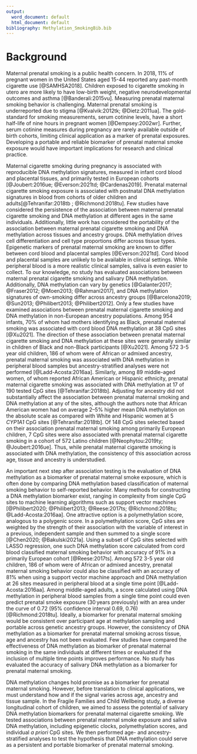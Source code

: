 ```yaml
---
output:
  word_document: default
  html_document: default
bibliography: Methylation_SmokingBib.bib
---
```


# Background

Maternal prenatal smoking is a public health concern. In 2018, 11% of pregnant women in the United States aged 15-44 reported any past-month cigarette use [@SAMHSA2018]. Children exposed to cigarette smoking in utero are more likely to have low-birth weight, negative neurodevelopmental outcomes and asthma [@Banderali:2015vu]. Measuring prenatal maternal smoking behavior is challenging. Maternal prenatal smoking is underreported due to stigma [@Kvalvik:2012tk; @Dietz:2011ua]. The gold-standard for smoking measurements, serum cotinine levels, have a short half-life of nine hours in pregnant women [@Dempsey:2002wr]. Further, serum cotinine measures during pregnancy are rarely available outside of birth cohorts, limiting clinical application as a marker of prenatal exposures. Developing a portable and reliable biomarker of prenatal maternal smoke exposure would have important implications for research and clinical practice.

Maternal cigarette smoking during pregnancy is associated with reproducible DNA methylation signatures, measured in infant cord blood and placental tissues, and primarily tested in European cohorts [@Joubert:2016ue; @Everson:2021td; @Cardenas2019]. Prenatal maternal cigarette smoking exposure is associated with postnatal DNA methylation signatures in blood from cohorts of older children and adults[@Tehranifar:2018tb ; @Richmond:2018tu]. Few studies have considered the persistence of the association between maternal prenatal cigarette smoking and DNA methylation at different ages in the same individuals. Additionally, little work has considered the portability of the association between maternal prenatal cigarette smoking and DNA methylation across tissues and ancestry groups. DNA methylation drives cell differentiation and cell type proportions differ across tissue types. Epigenetic markers of prenatal maternal smoking are known to differ between cord blood and placental samples [@Everson:2021td]. Cord blood and placental samples are unlikely to be available in clinical settings. While peripheral blood is a more realistic clinical samples, saliva is even easier to collect. To our knowledge, no study has evaluated associations between maternal prenatal cigarette smoking and salivary DNA methylation. Additionally, DNA methylation can vary by genetics [@Galanter2017; @Fraser2012; @Moen2013; @Rahmani2017], and DNA methylation signatures of own-smoking differ across ancestry groups [@Barcelona2019; @Sun2013; @Philibert2013; @Philibert2012]. Only a few studies have examined associations between prenatal maternal cigarette smoking and DNA methylation in non-European ancestry populations. Among 954 infants, 70% of whom had mothers identifying as Black, prenatal maternal smoking was associated with cord blood DNA methylation at 38 CpG sites [@Xu2021]. The direction of these association between prenatal maternal cigarette smoking and DNA methylation at these sites were generally similar in children of Black and non-Black participants [@Xu2021]. Among 572 3-5 year old children, 186 of whom were of African or admixed ancestry, prenatal maternal smoking was associated with DNA methylation in peripheral blood samples but ancestry-stratified analyses were not performed [@Ladd-Acosta:2016aa]. Similarly, among 89 middle-aged women, of whom reported African American or Hispanic ethnicity, prenatal maternal cigarette smoking was associated with DNA methylation at 17 of 190 tested CpG sites [@Tehranifar:2018tb]. Adjusting for ancestry did not substantially affect the association between prenatal maternal smoking and DNA methylation at any of the sites, although the authors note that African American women had on average 2--5% higher mean DNA methylation on the absolute scale as compared with White and Hispanic women at 5 *CYP1A1* CpG sites [@Tehranifar:2018tb]. Of 148 CpG sites selected based on their association prenatal maternal smoking among primarily European children, 7 CpG sites were also associated with prenatal maternal cigarette smoking in a cohort of 572 Latino children [@Neophytou:2019ty; @Joubert:2016ue]. Thus, while prenatal maternal cigarette smoking is associated with DNA methylation, the consistency of this association across age, tissue and ancestry is understudied.

An important next step after association testing is the evaluation of DNA methylation as a biomarker of prenatal maternal smoke exposure, which is often done by comparing DNA methylation based classification of maternal smoking behavior to self-reported behavior. Many methods for constructing a DNA methylation biomarker exist, ranging in complexity from single CpG sites to machine learning algorithms such as support vector machines [@Philibert2020; @Philibert2013; @Reese:2017ts; @Richmond:2018tu; @Ladd-Acosta:2016aa]. One attractive option is a polymethylation score, analogous to a polygenic score. In a polymethylation score, CpG sites are weighted by the strength of their association with the variable of interest in a previous, independent sample and then summed to a single score [@Chen2020; @Bakulski2021a]. Using a subset of CpG sites selected with LASSO regression, one such DNA methylation score calculated from cord blood classified maternal smoking behavior with accuracy of 91% in a primarily European cohort [@Reese:2017ts]. Among 572 3-5 year old children, 186 of whom were of African or admixed ancestry, prenatal maternal smoking behavior could also be classified with an accuracy of 81% when using a support vector machine approach and DNA methylation at 26 sites measured in peripheral blood at a single time point [@Ladd-Acosta:2016aa]. Among middle-aged adults, a score calculated using DNA methylation in peripheral blood samples from a single time point could even predict prenatal smoke exposure (30 years previously) with an area under the curve of 0.72 (95% confidence interval 0.69, 0.76) [@Richmond:2018tu]. Ideally, a biomarker for prenatal maternal smoking would be consistent over participant age at methylation sampling and portable across genetic ancestry groups. However, the consistency of DNA methylation as a biomarker for prenatal maternal smoking across tissue, age and ancestry has not been evaluated. Few studies have compared the effectiveness of DNA methylation as biomarker of prenatal maternal smoking in the same individuals at different times or evaluated if the inclusion of multiple time points improves performance. No study has evaluated the accuracy of salivary DNA methylation as a biomarker for prenatal maternal smoking.

DNA methylation changes hold promise as a biomarker for prenatal maternal smoking. However, before translation to clinical applications, we must understand how and if the signal varies across age, ancestry and tissue sample. In the Fragile Families and Child Wellbeing study, a diverse longitudinal cohort of children, we aimed to assess the potential of salivary DNA methylation biomarkers for prenatal maternal cigarette smoking. We tested associations between prenatal maternal smoke exposure and saliva DNA methylation, including epigenetic clocks, polymethylation scores, and individual *a priori* CpG sites. We then performed age- and ancestry-stratified analyses to test the hypothesis that DNA methylation could serve as a persistent and portable biomarker of prenatal maternal smoking.
